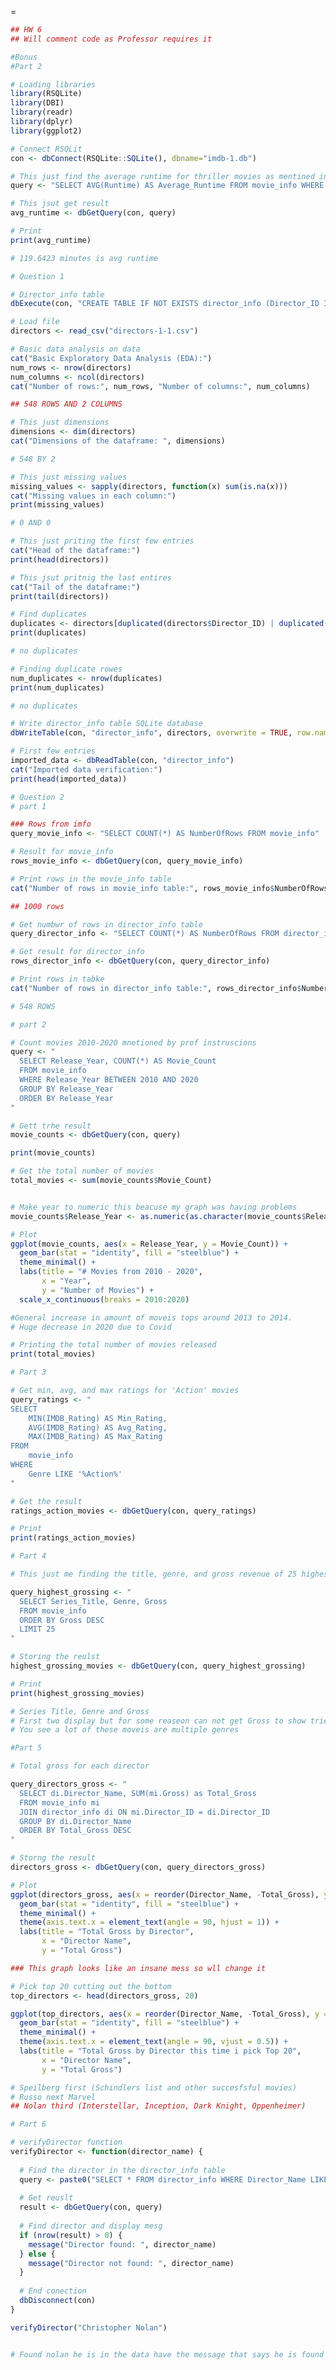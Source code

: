 =
```r
## HW 6
## Will comment code as Professor requires it

#Bonus
#Part 2

# Loading libraries
library(RSQLite)
library(DBI)
library(readr)
library(dplyr)
library(ggplot2)

# Connect RSQLit
con <- dbConnect(RSQLite::SQLite(), dbname="imdb-1.db")

# This just find the average runtime for thriller movies as mentined in question
query <- "SELECT AVG(Runtime) AS Average_Runtime FROM movie_info WHERE Genre LIKE '%Thriller%'"

# This jsut get result
avg_runtime <- dbGetQuery(con, query)

# Print
print(avg_runtime)

# 119.6423 minutes is avg runtime
```



```r

# Question 1

# Director_info table
dbExecute(con, "CREATE TABLE IF NOT EXISTS director_info (Director_ID INTEGER PRIMARY KEY, Director_Name TEXT)")

# Load file
directors <- read_csv("directors-1-1.csv")

# Basic data analysis on data
cat("Basic Exploratory Data Analysis (EDA):")
num_rows <- nrow(directors)
num_columns <- ncol(directors)
cat("Number of rows:", num_rows, "Number of columns:", num_columns)

## 548 ROWS AND 2 COLUMNS

# This just dimensions
dimensions <- dim(directors)
cat("Dimensions of the dataframe: ", dimensions)

# 548 BY 2

# This just missing values
missing_values <- sapply(directors, function(x) sum(is.na(x)))
cat("Missing values in each column:")
print(missing_values)

# 0 AND 0

# This just priting the first few entries
cat("Head of the dataframe:")
print(head(directors))

# This jsut pritnig the last entires
cat("Tail of the dataframe:")
print(tail(directors))

# Find duplicates
duplicates <- directors[duplicated(directors$Director_ID) | duplicated(directors$Director_ID, fromLast = TRUE), ]
print(duplicates)

# no duplicates

# Finding duplicate rowes
num_duplicates <- nrow(duplicates)
print(num_duplicates)

# no duplicates

# Write director_info table SQLite database
dbWriteTable(con, "director_info", directors, overwrite = TRUE, row.names = FALSE)

# First few entries
imported_data <- dbReadTable(con, "director_info")
cat("Imported data verification:")
print(head(imported_data))

```

```r
# Question 2
# part 1

### Rows from imfo
query_movie_info <- "SELECT COUNT(*) AS NumberOfRows FROM movie_info"

# Result for movie_info
rows_movie_info <- dbGetQuery(con, query_movie_info)

# Print rows in the movie_info table
cat("Number of rows in movie_info table:", rows_movie_info$NumberOfRows)

## 1000 rows

# Get numbwr of rows in director_info table
query_director_info <- "SELECT COUNT(*) AS NumberOfRows FROM director_info"

# Get result for director_info
rows_director_info <- dbGetQuery(con, query_director_info)

# Print rows in tabke
cat("Number of rows in director_info table:", rows_director_info$NumberOfRows)

# 548 ROWS

```

```r
# part 2

# Count movies 2010-2020 mnetioned by prof instruscions
query <- "
  SELECT Release_Year, COUNT(*) AS Movie_Count
  FROM movie_info
  WHERE Release_Year BETWEEN 2010 AND 2020
  GROUP BY Release_Year
  ORDER BY Release_Year
"

# Gett trhe result
movie_counts <- dbGetQuery(con, query)

print(movie_counts)

# Get the total number of movies
total_movies <- sum(movie_counts$Movie_Count)


# Make year to numeric this beacuse my graph was having problems
movie_counts$Release_Year <- as.numeric(as.character(movie_counts$Release_Year))

# Plot
ggplot(movie_counts, aes(x = Release_Year, y = Movie_Count)) +
  geom_bar(stat = "identity", fill = "steelblue") +
  theme_minimal() +
  labs(title = "# Movies from 2010 - 2020",
       x = "Year",
       y = "Number of Movies") +
  scale_x_continuous(breaks = 2010:2020)

#General increase in amount of moveis tops around 2013 to 2014.
# Huge decrease in 2020 due to Covid

```


```r
# Printing the total number of movies released
print(total_movies)
```



```r
# Part 3

# Get min, avg, and max ratings for 'Action' movies
query_ratings <- "
SELECT 
    MIN(IMDB_Rating) AS Min_Rating,
    AVG(IMDB_Rating) AS Avg_Rating,
    MAX(IMDB_Rating) AS Max_Rating
FROM 
    movie_info
WHERE 
    Genre LIKE '%Action%'
"

# Get the result
ratings_action_movies <- dbGetQuery(con, query_ratings)

# Print
print(ratings_action_movies)
```

```r
# Part 4

# This just me finding the title, genre, and gross revenue of 25 highest-grossing movies within the dataset

query_highest_grossing <- "
  SELECT Series_Title, Genre, Gross
  FROM movie_info
  ORDER BY Gross DESC
  LIMIT 25
"

# Storing the reulst
highest_grossing_movies <- dbGetQuery(con, query_highest_grossing)

# Print
print(highest_grossing_movies)

# Series Title, Genre and Gross
# First two display but for some reaseon can not get Gross to show tried 6 times. :(
# You see a lot of these moveis are multiple genres
```

```r
#Part 5

# Total gross for each director

query_directors_gross <- "
  SELECT di.Director_Name, SUM(mi.Gross) as Total_Gross
  FROM movie_info mi
  JOIN director_info di ON mi.Director_ID = di.Director_ID
  GROUP BY di.Director_Name
  ORDER BY Total_Gross DESC
"

# Storng the result
directors_gross <- dbGetQuery(con, query_directors_gross)

# Plot 
ggplot(directors_gross, aes(x = reorder(Director_Name, -Total_Gross), y = Total_Gross)) +
  geom_bar(stat = "identity", fill = "steelblue") +
  theme_minimal() +
  theme(axis.text.x = element_text(angle = 90, hjust = 1)) +
  labs(title = "Total Gross by Director",
       x = "Director Name",
       y = "Total Gross") 

### This graph looks like an insane mess so wll change it

# Pick top 20 cutting out the bottom
top_directors <- head(directors_gross, 20)

ggplot(top_directors, aes(x = reorder(Director_Name, -Total_Gross), y = Total_Gross)) +
  geom_bar(stat = "identity", fill = "steelblue") +
  theme_minimal() +
  theme(axis.text.x = element_text(angle = 90, vjust = 0.5)) +
  labs(title = "Total Gross by Director this time i pick Top 20",
       x = "Director Name",
       y = "Total Gross")

# Speilberg first (Schindlers list and other succesfsful movies)
# Russo next Marvel 
## Nolan third (Interstellar, Inception, Dark Knight, Oppenheimer)
```

```r
# Part 6

# verifyDirector function
verifyDirector <- function(director_name) {
  
  # Find the director in the director_info table
  query <- paste0("SELECT * FROM director_info WHERE Director_Name LIKE '%", director_name, "%'")
  
  # Get reuslt
  result <- dbGetQuery(con, query)
  
  # Find director and display mesg
  if (nrow(result) > 0) {
    message("Director found: ", director_name)
  } else {
    message("Director not found: ", director_name)
  }
  
  # End conection
  dbDisconnect(con)
}

verifyDirector("Christopher Nolan")


# Found nolan he is in the data have the message that says he is found
```

